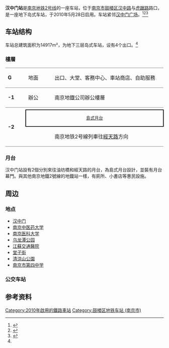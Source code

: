 {{not|汉中路站}}
{{Station Infobox
|Station Name = 汉中门
|Engname = HANZHONGMEN
|linecolour = {{南京地铁线路色|2}}
|Linecolor2 = 
|Linecolor3 = 
|Image = 20210313 汉中门站站台与大字壁.jpg
|Caption = 汉中门站站台
|Number = 
|Code = 
|Location = [[江苏省|江苏省]][[南京市|南京市]][[鼓楼区_(南京)|鼓楼区]]/[[秦淮区|秦淮区]] [[汉中路_(南京)|汉中路]]
|Coord = {{coord|32.042768|118.766989|format=dms|type:railwaystation_region:CN}}
|Colour = 
|Type = 地下三层岛式车站
|Line = {{RailwayLineColor|{{南京地铁线路色|2}}|■}}[[南京地铁2号线|南京地铁2号线]]
|connections  = [[南京公交|南京公交]]
|Interchange = 
|Hall = 
|Open = 2010年5月28日
|Platform = 
|Elevator for disabled = 
|Escalator = 
|Exit = 4
|Transport = 
|Openhours = 
|Time First = 
|Time Last = 
|Map = 
<!--以下为车站线路指向功能，非必要参数-->
|Linename1 = {{RailwayLineColor|{{南京地铁线路色|2}}|■}}[[南京地铁2号线|南京地铁2号线]]
|start1 = [[油坊桥站|油坊桥]]
|pre1 =[[莫愁湖站|莫愁湖]]
|next1 = [[上海路站|上海路]]
|end1 = [[经天路站|经天路]]
}}

'''汉中门站'''是[[南京地铁|南京地铁]][[南京地铁2号线|2号线]]的一座车站，位于[[南京市|南京市]][[鼓楼区_(南京)|鼓楼区]][[汉中路_(南京)|汉中路]]与[[虎踞路|虎踞路]]路口，是一座地下岛式车站，于2010年5月28日启用。车站紧邻[[汉中门广场|汉中门广场]]。<ref>{{cite web|url=http://epaper.yangtse.com/yzwb/2010-05/27/content_138600.htm |title=地铁新线开通! 一号线南延线明晨6点运营 二号线明天上午10点运营 |publisher=扬子晚报 |deadurl=yes |archiveurl=https://web.archive.org/web/20131113082356/http://epaper.yangtse.com/yzwb/2010-05/27/content_138600.htm |archivedate=2013-11-13 }}</ref><ref name="nj-dt">{{cite web|url=http://www.nj-dt.com/index2_8.asp |title=车站简介 |publisher=南京地铁 |deadurl=yes |archiveurl=https://web.archive.org/web/20131106014733/http://www.nj-dt.com/index2_8.asp |archivedate=2013-11-06 }}</ref><ref>{{cite web|url=http://js.xhby.net/system/2010/04/21/010732431.shtml|title=节日文化墙现身地铁二号线|publisher=南京晨报|access-date=2013-11-14|archive-date=2013-12-03|archive-url=https://web.archive.org/web/20131203092534/http://js.xhby.net/system/2010/04/21/010732431.shtml|dead-url=yes}}</ref>

==车站结构==
车站总建筑面积为14917m²，为地下三层岛式车站，设有4个出口。<ref name="nj-dt"/>
===樓層===
{|cellspacing=0 cellpadding=2
|-
|style="border-top:solid 1px gray;border-bottom:solid 1px gray;" width=50 valign=top|'''G'''
|style="border-top:solid 1px gray;border-bottom:solid 1px gray;" width=70 valign=top|地面
|style="border-top:solid 1px gray;border-bottom:solid 1px gray;" width=350 valign=top|出口、大堂、客務中心、車站商店、自助服務
|-
|style="border-top:solid 1px gray;border-bottom:solid 1px gray;" width=50 valign=top|'''-1'''
|style="border-top:solid 1px gray;border-bottom:solid 1px gray;" width=70 valign=top|辦公
|style="border-top:solid 1px gray;border-bottom:solid 1px gray;" width=350 valign=top|南京地鐡公司辦公樓層
|-
|style="border-bottom:solid 1px gray;" rowspan=3 valign=top|'''-2'''
|
|{{split text|南京地铁2号線列車往[[油坊橋站|油坊橋]]方向|{{arrow|L}}}}
|-
|style="border:solid 2px black;font-size:smaller;" colspan=2 align=center|[[島式月台|島式月台]]
|-
|style="border-bottom:solid 1px gray;"|{{arrow|R}}
|style="border-bottom:solid 1px gray;"| 南京地铁2号線列車往[[經天路站|經天路]]方向
|}

===月台===
汉中门站設有2個分別來往油坊橋和經天路的月台，為島式月台設計，並裝有月台幕門。與其他南京地鐡2號線的地鐡站一樣，有廁所、小書店等惠民設施。

==周边==
===地点===
*[[汉中门|汉中门]]
*[[南京中医药大学|南京中医药大学]]
*[[南京医科大学|南京医科大学]]
*[[乌龙潭公园|乌龙潭公园]]
*[[江蘇交通醫院|江蘇交通醫院]]
*[[堂子街|堂子街]]
*[[清涼山公園|清涼山公園]]
*[[南京市第四中学|南京市第四中学]]
===公交车站===
{{南京公交线路简单列表|station=汉中路·汉中门（近1出口）|D15|Y5|Y13|9|13|18|68|78|502}}
{{南京公交线路简单列表|station=虎踞路·汉中门（近2出口）|D15|Y18|21|23|134|134高峰|160|502|552|560}}
{{南京公交线路简单列表|station=虎踞南路·汉中门（近3出口）|Y13|Y18|13|21|23|75|134|134高峰|160}}

==参考资料==
{{reflist}}

{{南京地铁2号线车站}}

[[Category:2010年啟用的鐵路車站|Category:2010年啟用的鐵路車站]]
[[Category:鼓楼区地铁车站_(南京市)|Category:鼓楼区地铁车站 (南京市)]]